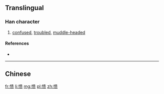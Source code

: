 {{also|憒}}
==Translingual==

===Han character===
{{Han char|rn=61|rad=心|as=09|sn=12|four=|canj=心中一人 (PLMO)|ids=⿰[[忄]][[贵]]}}

# [[confused]], [[troubled]], [[muddle-headed]]

====References====
* {{Han ref|kx=0396.071|hdz=42328.060|uh=6126|ud=24870}}

----
==Chinese==
{{zh-see|憒}}

[[fr:愦]]
[[li:愦]]
[[mg:愦]]
[[pl:愦]]
[[zh:愦]]